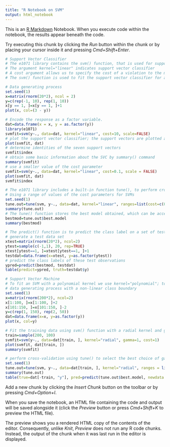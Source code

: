 ```yaml
---
title: "R Notebook on SVM"
output: html_notebook
---
```


This is an [R Markdown](http://rmarkdown.rstudio.com) Notebook. When you execute code within the notebook, the results appear beneath the code. 

Try executing this chunk by clicking the *Run* button within the chunk or by placing your cursor inside it and pressing *Cmd+Shift+Enter*. 

```r
# Support Vector Classifier 
# The e1071 library contains the svm() function, that is used for support vector machines. 
# The argument kernel="linear" indicates support vector classifier
# A cost argument allows us to specify the cost of a violation to the margin. When the cost argument is small, then the margins will be wide and many support vectors will be on the margin or will violate the margin. 
# The svm() function is used to fit the support vector classifier for a given value of the cost parameter. 

# Data generating process
set.seed(1)
x=matrix(rnorm(20*2), ncol = 2)
y=c(rep(-1, 10), rep(1, 10))
x[y == 1, ]=x[y == 1, ]+1
plot(x, col=(3 - y))

# Encode the response as a factor variable. 
dat=data.frame(x = x, y = as.factor(y))
library(e1071)
svmfit=svm(y~., data=dat, kernel="linear", cost=10, scale=FALSE)
# plot the support vector classifier; the support vectors are plotted as crosses and the remaining observations are plotted as circles. 
plot(svmfit, dat)
# determine identities of the seven support vectors 
svmfit$index
# obtain some basic information about the SVC by summary() command
summary(svmfit)
# use a smaller value of the cost parameter
svmfit=svm(y~., data=dat, kernel="linear", cost=0.1, scale = FALSE)
plot(svmfit, dat)
svmfit$index

# The e1071 library includes a built-in function tune(), to perform cross-validation. By default, tune() performs ten-fold cross-validation on a set of models of interest. 
# Using a range of values of the cost parameters for SVMs
set.seed(1)
tune.out=tune(svm, y~., data=dat, kernel="linear", ranges=list(cost=c(0.001, 0.01, 0.1, 1, 5, 10, 100)))
summary(tune.out)
# The tune() function stores the best model obtained, which can be accessed as follows. 
bestmod=tune.out$best.model
summary(bestmod)

# The predict() function is to predict the class label on a set of test observations, at any given value of the cost parameter. 
# generate a test data set
xtest=matrix(rnorm(20*2), ncol=2)
ytest=sample(c(-1,1), 20, rep=TRUE)
xtest[ytest==1, ]=xtest[ytest==1, ]+1
testdat=data.frame(x=xtest, y=as.factor(ytest))
# predict the class labels of these test observations
ypred=predict(bestmod, testdat)
table(predict=ypred, truth=testdat$y)
```
```r
# Support Vector Machine
# To fit an SVM with a polynomial kernel we use kernel="polynomial"; to fit an SVM with a radial kernel we use kernel="radial". 
# data generating process with a non-linear class boundary
set.seed(1)
x=matrix(rnorm(200*2), ncol=2)
x[1:100, ]=x[1:100, ]+2
x[101:150, ]=x[101:150, ]-2
y=c(rep(1, 150), rep(2, 50))
dat=data.frame(x=x, y=as.factor(y))
plot(x, col=y)

# Fit the training data using svm() function with a radial kernel and gamma=1
train=sample(200, 100)
svmfit=svm(y~., data=dat[train, ], kernel="radial", gamma=1, cost=1)
plot(svmfit, dat[train, ])
summary(svmfit)

# perform cross-validation using tune() to select the best choice of gamma and cost for an SVM with a radial kernel
set.seed(1)
tune.out=tune(svm, y~., data=dat[train, ], kernel="radial", ranges = list(cost=c(0.1, 1, 10, 100, 1000), gamma=c(0.5, 1, 2, 3, 4)))
summary(tune.out)
table(true=dat[-train, "y"], pred=predict(tune.out$best.model, newdata = dat[-train, ]))
```
Add a new chunk by clicking the *Insert Chunk* button on the toolbar or by pressing *Cmd+Option+I*.

When you save the notebook, an HTML file containing the code and output will be saved alongside it (click the *Preview* button or press *Cmd+Shift+K* to preview the HTML file). 

The preview shows you a rendered HTML copy of the contents of the editor. Consequently, unlike *Knit*, *Preview* does not run any R code chunks. Instead, the output of the chunk when it was last run in the editor is displayed.

